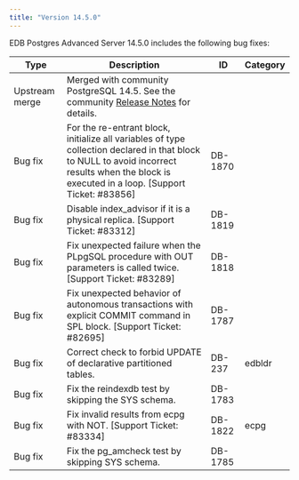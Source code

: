 ```yaml
---
title: "Version 14.5.0"
---
```


EDB Postgres Advanced Server 14.5.0 includes the following bug fixes:

| Type           | Description                                                                                                                          | ID      | Category              |
| -------------- | -------------------------------------------------------------------------------------------------------------------------------------| ------- | --------------------- |
| Upstream merge | Merged with community PostgreSQL 14.5. See the community [Release Notes](https://www.postgresql.org/docs/release/14.5/) for details. |         |                       |
| Bug fix        | For the re-entrant block, initialize all variables of type collection declared in that block to NULL to avoid incorrect results when the block is executed in a loop. [Support Ticket: #83856]               | DB-1870 |                  |
| Bug fix        | Disable index_advisor if it is a physical replica. [Support Ticket: #83312]      | DB-1819 |       |
| Bug fix        | Fix unexpected failure when the PLpgSQL procedure with OUT parameters is called twice. [Support Ticket: #83289]        | DB-1818 |       |
| Bug fix        | Fix unexpected behavior of autonomous transactions with explicit COMMIT command in SPL block. [Support Ticket: #82695]               | DB-1787 |        |  
| Bug fix        | Correct check to forbid UPDATE of declarative partitioned tables.                                              | DB-237  | edbldr      |
| Bug fix        | Fix the reindexdb test by skipping the SYS schema.                                                                 | DB-1783 |                  |
| Bug fix        | Fix invalid results from ecpg with NOT. [Support Ticket: #83334]                                                                | DB-1822 | ecpg                |
| Bug fix        | Fix the pg_amcheck test by skipping SYS schema.                                                                | DB-1785 |                  |


